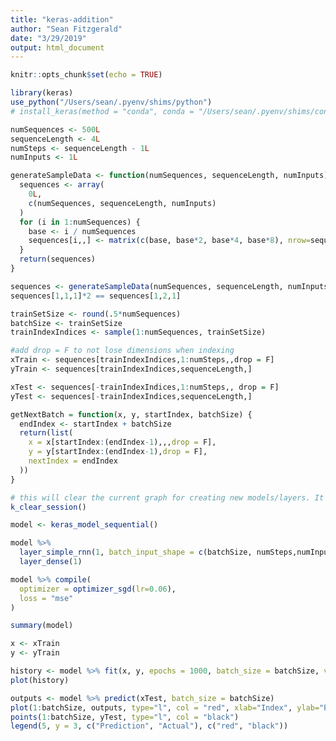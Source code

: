 ```yaml
---
title: "keras-addition"
author: "Sean Fitzgerald"
date: "3/29/2019"
output: html_document
---
```


```r
knitr::opts_chunk$set(echo = TRUE)
```

```r
library(keras)
use_python("/Users/sean/.pyenv/shims/python")
# install_keras(method = "conda", conda = "/Users/sean/.pyenv/shims/conda")
```

```r
numSequences <- 500L
sequenceLength <- 4L
numSteps <- sequenceLength - 1L
numInputs <- 1L

generateSampleData <- function(numSequences, sequenceLength, numInputs) {
  sequences <- array(
    0L,
    c(numSequences, sequenceLength, numInputs)
  )
  for (i in 1:numSequences) {
    base <- i / numSequences
    sequences[i,,] <- matrix(c(base, base*2, base*4, base*8), nrow=sequenceLength, ncol=numInputs)
  }
  return(sequences)
}

sequences <- generateSampleData(numSequences, sequenceLength, numInputs)
sequences[1,1,1]*2 == sequences[1,2,1]
```

```r
trainSetSize <- round(.5*numSequences)
batchSize <- trainSetSize
trainIndexIndices <- sample(1:numSequences, trainSetSize)

#add drop = F to not lose dimensions when indexing
xTrain <- sequences[trainIndexIndices,1:numSteps,,drop = F]
yTrain <- sequences[trainIndexIndices,sequenceLength,]

xTest <- sequences[-trainIndexIndices,1:numSteps,, drop = F]
yTest <- sequences[-trainIndexIndices,sequenceLength,]

getNextBatch = function(x, y, startIndex, batchSize) {
  endIndex <- startIndex + batchSize
  return(list(
    x = x[startIndex:(endIndex-1),,,drop = F],
    y = y[startIndex:(endIndex-1),drop = F],
    nextIndex = endIndex
  ))
}
```

```r
# this will clear the current graph for creating new models/layers. It errors out but still clears the graph
k_clear_session()
```

```r
model <- keras_model_sequential()

model %>%
  layer_simple_rnn(1, batch_input_shape = c(batchSize, numSteps,numInputs)) %>%
  layer_dense(1)

model %>% compile(
  optimizer = optimizer_sgd(lr=0.06),
  loss = "mse"
)

summary(model)
```

```r
x <- xTrain
y <- yTrain

history <- model %>% fit(x, y, epochs = 1000, batch_size = batchSize, verbose=F)
plot(history)
```

```r
outputs <- model %>% predict(xTest, batch_size = batchSize)
plot(1:batchSize, outputs, type="l", col = "red", xlab="Index", ylab="Prediction vs. Actual")
points(1:batchSize, yTest, type="l", col = "black")
legend(5, y = 3, c("Prediction", "Actual"), c("red", "black"))
```
